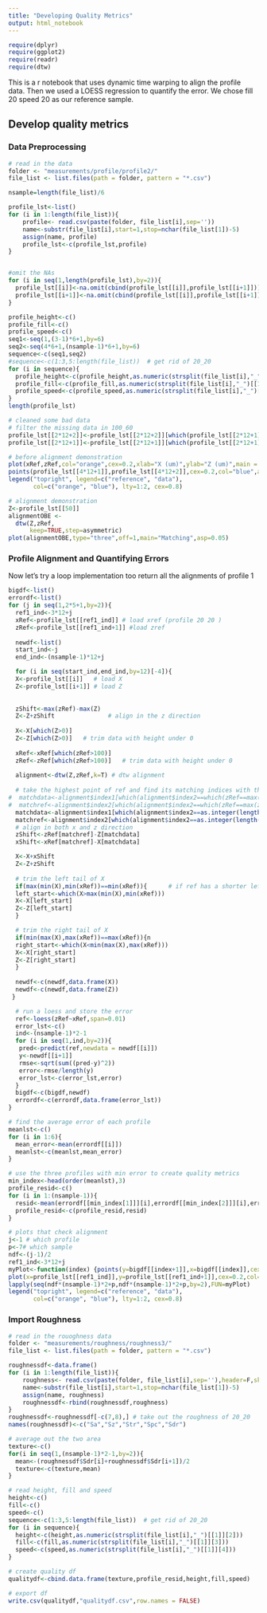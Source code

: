 ```yaml
---
title: "Developing Quality Metrics"
output: html_notebook
---
```


```r
require(dplyr)
require(ggplot2)
require(readr)
require(dtw)
```

This is a r notebook that uses dynamic time warping to align the profile data. Then we used a LOESS regression
to quantify the error. 
We chose fill 20 speed 20 as our reference sample. 

## Develop quality metrics
### Data Preprocessing
```r
# read in the data
folder <- "measurements/profile/profile2/"
file_list <- list.files(path = folder, pattern = "*.csv")

nsample=length(file_list)/6

profile_lst<-list()
for (i in 1:length(file_list)){
    profile<- read.csv(paste(folder, file_list[i],sep=''))
    name<-substr(file_list[i],start=1,stop=nchar(file_list[1])-5)
    assign(name, profile) 
    profile_lst<-c(profile_lst,profile)
}


#omit the NAs
for (i in seq(1,length(profile_lst),by=2)){
  profile_lst[[i]]<-na.omit(cbind(profile_lst[[i]],profile_lst[[i+1]]))[,1]
  profile_lst[[i+1]]<-na.omit(cbind(profile_lst[[i]],profile_lst[[i+1]]))[,2]
}

profile_height<-c()
profile_fill<-c()
profile_speed<-c()
seq1<-seq(1,(3-1)*6+1,by=6)
seq2<-seq(4*6+1,(nsample-1)*6+1,by=6)
sequence<-c(seq1,seq2)
#sequence<-c(1:3,5:length(file_list))  # get rid of 20_20
for (i in sequence){
  profile_height<-c(profile_height,as.numeric(strsplit(file_list[i],"_")[[1]][2]))
  profile_fill<-c(profile_fill,as.numeric(strsplit(file_list[i],"_")[[1]][3]))
  profile_speed<-c(profile_speed,as.numeric(strsplit(file_list[i],"_")[[1]][4]))
}
length(profile_lst)
```

```r
# cleaned some bad data
# filter the missing data in 100_60
profile_lst[[2*12+2]]<-profile_lst[[2*12+2]][which(profile_lst[[2*12+1]]>10000)]
profile_lst[[2*12+1]]<-profile_lst[[2*12+1]][which(profile_lst[[2*12+1]]>10000)]
```

```r
# before alignment demonstration
plot(xRef,zRef,col="orange",cex=0.2,xlab="X (um)",ylab="Z (um)",main = "Before Alignment",asp=1)
points(profile_lst[[4*12+1]],profile_lst[[4*12+2]],cex=0.2,col="blue",asp=1)
legend("topright", legend=c("reference", "data"),
       col=c("orange", "blue"), lty=1:2, cex=0.8)

# alignment demonstration
Z<-profile_lst[[50]]
alignmentOBE <-
  dtw(Z,zRef,
      keep=TRUE,step=asymmetric)
plot(alignmentOBE,type="three",off=1,main="Matching",asp=0.05)
```

### Profile Alignment and Quantifying Errors
Now let's try a loop implementation too return all the alignments of profile 1
```r
bigdf<-list()
errordf<-list()
for (j in seq(1,2*5+1,by=2)){
  ref1_ind<-3*12+j
  xRef<-profile_lst[[ref1_ind]] # load xref (profile 20 20 )
  zRef<-profile_lst[[ref1_ind+1]] #load zref
  
  newdf<-list()
  start_ind<-j
  end_ind<-(nsample-1)*12+j

  for (i in seq(start_ind,end_ind,by=12)[-4]){
  X<-profile_lst[[i]]   # load X
  Z<-profile_lst[[i+1]] # load Z 
  
  
  zShift<-max(zRef)-max(Z)
  Z<-Z+zShift               # align in the z direction 
  
  X<-X[which(Z>0)]
  Z<-Z[which(Z>0)]   # trim data with height under 0
  
  xRef<-xRef[which(zRef>100)]
  zRef<-zRef[which(zRef>100)]   # trim data with height under 0
  
  alignment<-dtw(Z,zRef,k=T) # dtw alignment
 
  # take the highest point of ref and find its matching indices with the compared data
#  matchdata<-alignment$index1[which(alignment$index2==which(zRef==max(zRef)))] 
#  matchref<-alignment$index2[which(alignment$index2==which(zRef==max(zRef)))]
  matchdata<-alignment$index1[which(alignment$index2==as.integer(length(Z)/5))]
  matchref<-alignment$index2[which(alignment$index2==as.integer(length(Z)/5))]
  # align in both x and z direction
  zShift<-zRef[matchref]-Z[matchdata]
  xShift<-xRef[matchref]-X[matchdata]

  X<-X+xShift
  Z<-Z+zShift
  
  # trim the left tail of X
  if(max(min(X),min(xRef))==min(xRef)){      # if ref has a shorter left tail, then trim X
  left_start<-which(X>max(min(X),min(xRef)))
  X<-X[left_start]
  Z<-Z[left_start]
  }

  # trim the right tail of X
  if(min(max(X),max(xRef))==max(xRef)){n
  right_start<-which(X<min(max(X),max(xRef)))
  X<-X[right_start]
  Z<-Z[right_start]
  }
  
  newdf<-c(newdf,data.frame(X))
  newdf<-c(newdf,data.frame(Z))
 }

  # run a loess and store the error
  ref<-loess(zRef~xRef,span=0.01)
  error_lst<-c()
  ind<-(nsample-1)*2-1
  for (i in seq(1,ind,by=2)){
   pred<-predict(ref,newdata = newdf[[i]])
   y<-newdf[[i+1]]
   rmse<-sqrt(sum((pred-y)^2))
   error<-rmse/length(y)
   error_lst<-c(error_lst,error)
  }
  bigdf<-c(bigdf,newdf)
  errordf<-c(errordf,data.frame(error_lst))
}
```



```r
# find the average error of each profile
meanlst<-c()
for (i in 1:6){
  mean_error<-mean(errordf[[i]])
  meanlst<-c(meanlst,mean_error)
}

# use the three profiles with min error to create quality metrics
min_index<-head(order(meanlst),3)
profile_resid<-c()
for (i in 1:(nsample-1)){
  resid<-mean(errordf[[min_index[1]]][i],errordf[[min_index[2]]][i],errordf[[min_index[3]]][i])
  profile_resid<-c(profile_resid,resid)
}
```

```r
# plots that check alignment 
j<-1 # which profile
p<-7# which sample
ndf<-(j-1)/2
ref1_ind<-3*12+j
myPlot<-function(index) {points(y=bigdf[[index+1]],x=bigdf[[index]],cex=0.2,col="blue")}
plot(x=profile_lst[[ref1_ind]],y=profile_lst[[ref1_ind+1]],cex=0.2,col="orange",asp=1,,xlab="X (um)",ylab="Z (um)",main="Aligned Curves")
lapply(seq(ndf*(nsample-1)*2+p,ndf*(nsample-1)*2+p,by=2),FUN=myPlot)
legend("topright", legend=c("reference", "data"),
       col=c("orange", "blue"), lty=1:2, cex=0.8)
```


### Import Roughness 
```r
# read in the rouoghness data
folder <- "measurements/roughness/roughness3/"
file_list <- list.files(path = folder, pattern = "*.csv")

roughnessdf<-data.frame()
for (i in 1:length(file_list)){
    roughness<- read.csv(paste(folder, file_list[i],sep=''),header=F,skip=7)[-1]
    name<-substr(file_list[i],start=1,stop=nchar(file_list[1])-5)
    assign(name, roughness) 
    roughnessdf<-rbind(roughnessdf,roughness)
}
roughnessdf<-roughnessdf[-c(7,8),] # take out the roughness of 20_20 
names(roughnessdf)<-c("Sa","Sz","Str","Spc","Sdr")

# average out the two area
texture<-c()
for(i in seq(1,(nsample-1)*2-1,by=2)){
  mean<-(roughnessdf$Sdr[i]+roughnessdf$Sdr[i+1])/2
  texture<-c(texture,mean)
}

# read height, fill and speed
height<-c()
fill<-c()
speed<-c()
sequence<-c(1:3,5:length(file_list))  # get rid of 20_20
for (i in sequence){
  height<-c(height,as.numeric(strsplit(file_list[i],"_")[[1]][2]))
  fill<-c(fill,as.numeric(strsplit(file_list[i],"_")[[1]][3]))
  speed<-c(speed,as.numeric(strsplit(file_list[i],"_")[[1]][4]))
}

# create quality df
qualitydf<-cbind.data.frame(texture,profile_resid,height,fill,speed)

# export df
write.csv(qualitydf,"qualitydf.csv",row.names = FALSE)
```

